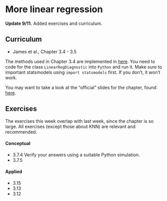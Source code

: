 # More linear regression

::: callout-note
**Update 9/11.** Added exercises and curriculum.
:::

## Curriculum
* James et al., Chapter 3.4 - 3.5

The methods used in Chapter 3.4 are implemented in [here](https://www.statsmodels.org/stable/examples/notebooks/generated/linear_regression_diagnostics_plots.html).
You need to code for the class `LinearRegDiagnostic` into `Python` and run it. Make sure to important statsmodels using `import statsmodels` first. If you don't, it won't work. 

You may want to take a look at the "official" slides for the chapter, found [here](https://www.statlearning.com/resources-python).

## Exercises
The exercises this week overlap with last week, since the chapter is so large.
All exercises (except those about KNN) are relevant and recommended.

#### Conceptual 
- 3.7.4 Verify your answers using a suitable Python simulation.
- 3.7.5

#### Applied
- 3.15
- 3.13
- 3.12